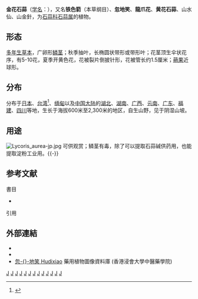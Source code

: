 {{noteTA|G1=Unit}}
{{Speciesbox 
| genus = Lycoris
| species = aurea
| authority = (L'Herit.) Herb.
| image = Lycoris_aurea.jpg
}}

'''金花石蒜'''（[[学名|学名]]：{{sname|''Lycoris aurea''}}），又名'''铁色箭'''（本草纲目）、'''忽地笑'''、'''龍爪花'''、'''黄花石蒜'''、山水仙、山金針，为[[石蒜科|石蒜科]][[石蒜属|石蒜属]]的植物。{{r|張蕙芬-2006-p78}}

== 形态 ==
[[多年生草本|多年生草本]]，广卵形[[鳞茎|鳞茎]]{{r|張蕙芬-2006-p78}}；秋季抽叶，长椭圆状带形或带形叶；花茎顶生伞状花序，有5-10花{{r|張蕙芬-2006-p78}}，夏季开黄色花，花被裂片倒披针形，花被管长约1.5厘米；[[蒴果|蒴果]]近球形。

== 分布 ==
分布于[[日本|日本]]、[[台湾|台湾]]{{r|張蕙芬-2006-p78}}<ref name="sa-tw-2011-L">{{cite web|url=http://sa.ylib.com/MagCont.aspx?Unit=columns&id=1861|title=妝點馬祖的石蒜|author1=黃士元|author2=郭曜豪|author3=蔡錫鍊|date=2011|accessdate=2016-01-22|publisher=[[科学美国人|-{zh-cn:科学美国人;zh-tw:科學人;}-]]|deadurl=yes|archiveurl=https://web.archive.org/web/20160127092117/http://sa.ylib.com/MagCont.aspx?Unit=columns&id=1861|archivedate=2016-01-27}}</ref>、[[缅甸|缅甸]]以及[[中国大陆|中国大陆]]的[[湖北|湖北]]、[[湖南|湖南]]、[[广西|广西]]、[[云南|云南]]、[[广东|广东]]、[[福建|福建]]、[[四川|四川]]等地，生长于海拔600米至2,300米的地区，自生山野，见于阴湿山坡。

== 用途 ==
[[File:Lycoris_aurea-jp.jpg|thumb]]
可供观赏；鳞茎有毒，除了可以提取石蒜碱供药用，也能提取淀粉工业用。{{-}}

== 参考文献 ==
;書目
*{{clref|張蕙芬|2006|ref={{cite isbn|9789864178025|ref=harv|noedit}}}}

;引用
{{reflist|1|refs=
<ref name="張蕙芬-2006-p78">{{harvnb|張蕙芬|2006|p=78}}</ref>
}}

==外部連結==	
{{commons| Lycoris aurea }}
{{Wikispecies| Lycoris aurea }}
* {{cite web| url =http://www.bioinfo.cn/db05/KmzwSpecies.php?action=view&id=130| title =忽-{}-地笑| work =《中国高等植物数据库全库》| publisher =中国科学院微生物研究所| author =昆明植物研究所| accessdate =2009-02-20| deadurl =yes| archiveurl =https://web.archive.org/web/20160213053529/http://www.bioinfo.cn/db05/KmzwSpecies.php?action=view&id=130| archivedate =2016-02-13}}
* {{TaiBNET| zh=龍-{}-爪花 | id=201760 | binomial=Lycoris aurea | authority=Herb., 1821 | var= | accessdate=2013-01-24}}	
* [http://libproject.hkbu.edu.hk/was40/detail?lang=ch&channelid=1288&searchword=herb_id=D01195 忽-{}-地笑 Hudixiao] {{Wayback|url=http://libproject.hkbu.edu.hk/was40/detail?lang=ch&channelid=1288&searchword=herb_id=D01195 |date=20141213022920 }} 藥用植物圖像資料庫 (香港浸會大學中醫藥學院) {{zh-hant}}{{en}}
{{Taxonbar|from=Q9025728}}

[[Category:石蒜属|J]]
[[Category:有毒植物|J]]
[[Category:球根花卉|J]]
[[Category:台灣植物|J]]
[[Category:緬甸植物|J]]
[[Category:日本植物|J]]
[[Category:湖北植物|J]]
[[Category:湖南植物|J]]
[[Category:云南植物|J]]
[[Category:广西植物|J]]
[[Category:广东植物|J]]
[[Category:福建植物|J]]
[[Category:四川植物|J]]